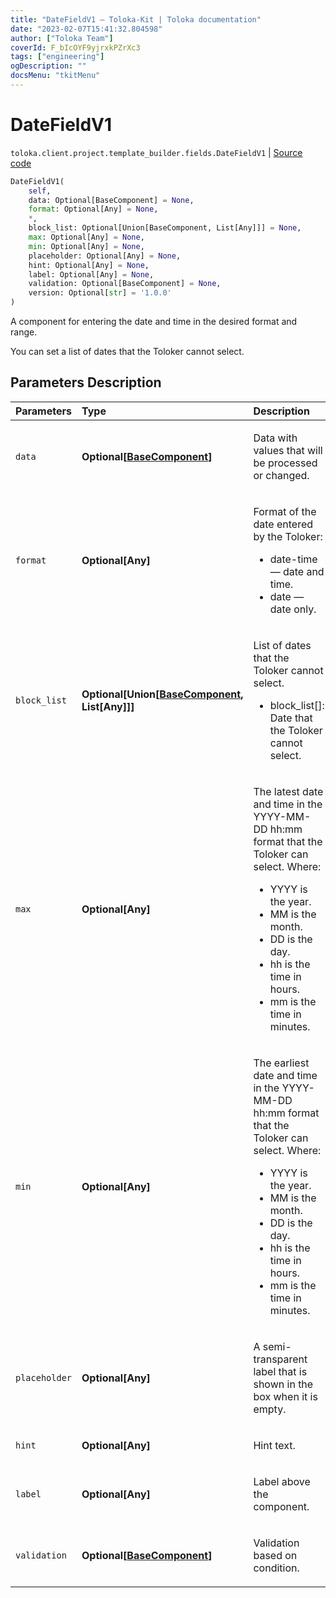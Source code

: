 ```yaml
---
title: "DateFieldV1 — Toloka-Kit | Toloka documentation"
date: "2023-02-07T15:41:32.804598"
author: ["Toloka Team"]
coverId: F_bIcOYF9yjrxkPZrXc3
tags: ["engineering"]
ogDescription: ""
docsMenu: "tkitMenu"
---
```


# DateFieldV1
`toloka.client.project.template_builder.fields.DateFieldV1` | [Source code](https://github.com/Toloka/toloka-kit/blob/v1.1.3/src/client/project/template_builder/fields.py#L174)

```python
DateFieldV1(
    self,
    data: Optional[BaseComponent] = None,
    format: Optional[Any] = None,
    *,
    block_list: Optional[Union[BaseComponent, List[Any]]] = None,
    max: Optional[Any] = None,
    min: Optional[Any] = None,
    placeholder: Optional[Any] = None,
    hint: Optional[Any] = None,
    label: Optional[Any] = None,
    validation: Optional[BaseComponent] = None,
    version: Optional[str] = '1.0.0'
)
```

A component for entering the date and time in the desired format and range.

You can set a list of dates that the Toloker cannot select.

## Parameters Description

| Parameters | Type | Description |
| :----------| :----| :-----------|
`data`|**Optional\[[BaseComponent](/docs/toloka-kit/reference/toloka.client.project.template_builder.base.BaseComponent)\]**|<p>Data with values that will be processed or changed.</p>
`format`|**Optional\[Any\]**|<p>Format of the date entered by the Toloker:</p> <ul> <li>date-time — date and time.</li> <li>date — date only.</li> </ul>
`block_list`|**Optional\[Union\[[BaseComponent](/docs/toloka-kit/reference/toloka.client.project.template_builder.base.BaseComponent), List\[Any\]\]\]**|<p>List of dates that the Toloker cannot select.</p> <ul> <li>block_list[]: Date that the Toloker cannot select.</li> </ul>
`max`|**Optional\[Any\]**|<p>The latest date and time in the YYYY-MM-DD hh:mm format that the Toloker can select. Where:</p> <ul> <li>YYYY is the year.</li> <li>MM is the month.</li> <li>DD is the day.</li> <li>hh is the time in hours.</li> <li>mm is the time in minutes.</li> </ul>
`min`|**Optional\[Any\]**|<p>The earliest date and time in the YYYY-MM-DD hh:mm format that the Toloker can select. Where:</p> <ul> <li>YYYY is the year.</li> <li>MM is the month.</li> <li>DD is the day.</li> <li>hh is the time in hours.</li> <li>mm is the time in minutes.</li> </ul>
`placeholder`|**Optional\[Any\]**|<p>A semi-transparent label that is shown in the box when it is empty.</p>
`hint`|**Optional\[Any\]**|<p>Hint text.</p>
`label`|**Optional\[Any\]**|<p>Label above the component.</p>
`validation`|**Optional\[[BaseComponent](/docs/toloka-kit/reference/toloka.client.project.template_builder.base.BaseComponent)\]**|<p>Validation based on condition.</p>
